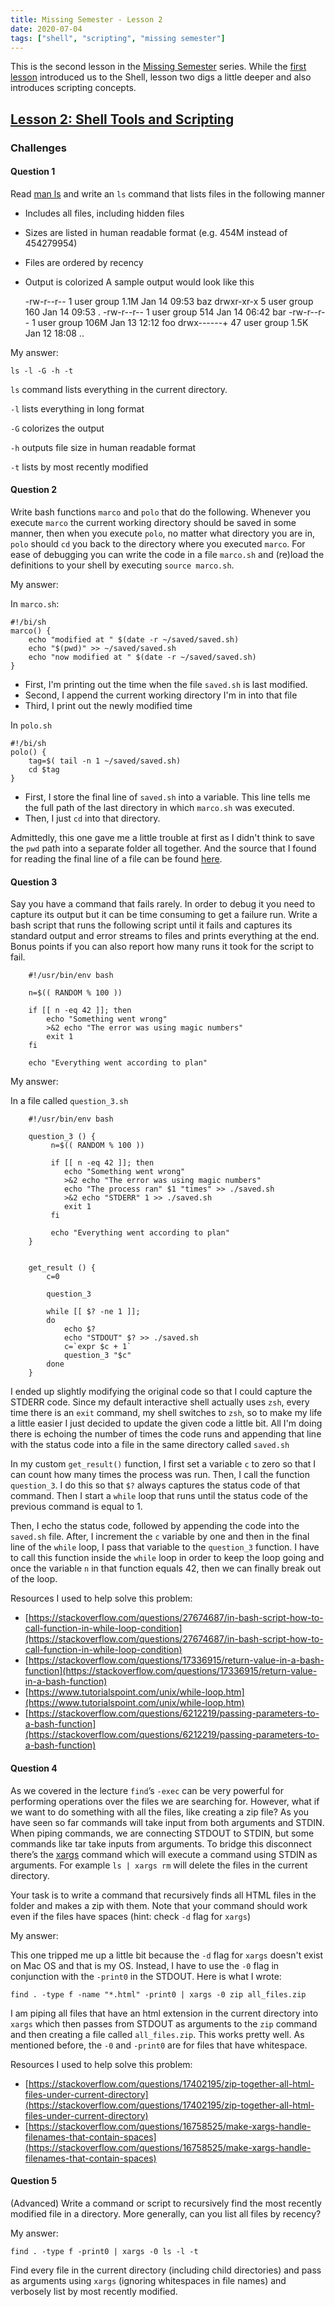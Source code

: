 ```yaml
---
title: Missing Semester - Lesson 2
date: 2020-07-04
tags: ["shell", "scripting", "missing semester"]
---
```


This is the second lesson in the [Missing Semester](https://missing.csail.mit.edu/) series. While the [first lesson](blog/2020/07-03--misssing-semester-lesson-one/07-03--missing-semester-lesson-one/) introduced us to the Shell, lesson two digs a little deeper and also introduces scripting concepts.

## [Lesson 2: Shell Tools and Scripting](https://missing.csail.mit.edu/2020/shell-tools/)

### Challenges

#### Question 1 
Read [man ls](https://www.man7.org/linux/man-pages/man1/ls.1.html) and write an `ls` command that lists files in the following manner
- Includes all files, including hidden files
- Sizes are listed in human readable format (e.g. 454M instead of 454279954)
- Files are ordered by recency
- Output is colorized
A sample output would look like this

	-rw-r--r--   1 user group 1.1M Jan 14 09:53 baz
	drwxr-xr-x   5 user group  160 Jan 14 09:53 .
	-rw-r--r--   1 user group  514 Jan 14 06:42 bar
	-rw-r--r--   1 user group 106M Jan 13 12:12 foo
	drwx------+ 47 user group 1.5K Jan 12 18:08 ..

My answer:

`ls -l -G -h -t`

`ls` command lists everything in the current directory.

`-l` lists everything in long format

`-G` colorizes the output

`-h` outputs file size in human readable format

`-t` lists by most recently modified

#### Question 2 
Write bash functions `marco` and `polo` that do the following. Whenever you execute `marco` the current working directory should be saved in some manner, then when you execute `polo`, no matter what directory you are in, `polo` should `cd` you back to the directory where you executed `marco`. For ease of debugging you can write the code in a file `marco.sh` and (re)load the definitions to your shell by executing `source marco.sh`.

My answer:

In `marco.sh`:
	
	#!/bi/sh
	marco() {
		echo "modified at " $(date -r ~/saved/saved.sh)
		echo "$(pwd)" >> ~/saved/saved.sh
		echo "now modified at " $(date -r ~/saved/saved.sh)
	}

- First, I'm printing out the time when the file `saved.sh` is last modified.
- Second, I append the current working directory I'm in into that file
- Third, I print out the newly modified time

In `polo.sh`

	#!/bi/sh
	polo() {
		tag=$( tail -n 1 ~/saved/saved.sh)
		cd $tag
	}

- First, I store the final line of `saved.sh` into a variable. This line tells me the full path of the last directory in which `marco.sh` was executed.
- Then, I just `cd` into that directory.

Admittedly, this one gave me a little trouble at first as I didn't think to save the `pwd` path into a separate folder all together. And the source that I found for reading the final line of a file can be found [here](https://stackoverflow.com/questions/42987486/how-to-read-the-last-line-of-a-text-file-into-a-variable-using-bash).

#### Question 3 
Say you have a command that fails rarely. In order to debug it you need to capture its output but it can be time consuming to get a failure run. Write a bash script that runs the following script until it fails and captures its standard output and error streams to files and prints everything at the end. Bonus points if you can also report how many runs it took for the script to fail.

```
	#!/usr/bin/env bash

	n=$(( RANDOM % 100 ))

	if [[ n -eq 42 ]]; then
	    echo "Something went wrong"
	    >&2 echo "The error was using magic numbers"
	    exit 1
	fi

	echo "Everything went according to plan"
```

My answer:

In a file called `question_3.sh`
```
	#!/usr/bin/env bash

	question_3 () {
		 n=$(( RANDOM % 100 ))

		 if [[ n -eq 42 ]]; then
		    echo "Something went wrong"
		    >&2 echo "The error was using magic numbers"
		    echo "The process ran" $1 "times" >> ./saved.sh
		    >&2 echo "STDERR" 1 >> ./saved.sh
		    exit 1
		 fi

		 echo "Everything went according to plan"
	}


	get_result () {
		c=0

		question_3

		while [[ $? -ne 1 ]]; 
		do
			echo $?
			echo "STDOUT" $? >> ./saved.sh
			c=`expr $c + 1`
			question_3 "$c"
		done
	}
```

I ended up slightly modifying the original code so that I could capture the STDERR code. Since my default interactive shell actually uses `zsh`, every time there is an `exit` command, my shell switches to `zsh`, so to make my life a little easier I just decided to update the given code a little bit. All I'm doing there is echoing the number of times the code runs and appending that line with the status code into a file in the same directory called `saved.sh`

In my custom `get_result()` function, I first set a variable `c` to zero so that I can count how many times the process was run. Then, I call the function `question_3`. I do this so that `$?` always captures the status code of that command. Then I start a `while` loop that runs until the status code of the previous command is equal to 1.

Then, I echo the status code, followed by appending the code into the `saved.sh` file. After, I increment the `c` variable by one and then in the final line of the `while` loop, I pass that variable to the `question_3` function. I have to call this function inside the `while` loop in order to keep the loop going and once the variable `n` in that function equals 42, then we can finally break out of the loop.

Resources I used to help solve this problem:
- [https://stackoverflow.com/questions/27674687/in-bash-script-how-to-call-function-in-while-loop-condition](https://stackoverflow.com/questions/27674687/in-bash-script-how-to-call-function-in-while-loop-condition)
- [https://stackoverflow.com/questions/17336915/return-value-in-a-bash-function](https://stackoverflow.com/questions/17336915/return-value-in-a-bash-function)
- [https://www.tutorialspoint.com/unix/while-loop.htm](https://www.tutorialspoint.com/unix/while-loop.htm)
- [https://stackoverflow.com/questions/6212219/passing-parameters-to-a-bash-function](https://stackoverflow.com/questions/6212219/passing-parameters-to-a-bash-function)

#### Question 4
As we covered in the lecture `find`’s `-exec` can be very powerful for performing operations over the files we are searching for. However, what if we want to do something with all the files, like creating a zip file? As you have seen so far commands will take input from both arguments and STDIN. When piping commands, we are connecting STDOUT to STDIN, but some commands like tar take inputs from arguments. To bridge this disconnect there’s the [xargs](https://www.man7.org/linux/man-pages/man1/xargs.1.html) command which will execute a command using STDIN as arguments. For example `ls | xargs rm` will delete the files in the current directory.

Your task is to write a command that recursively finds all HTML files in the folder and makes a zip with them. Note that your command should work even if the files have spaces (hint: check `-d` flag for `xargs`)

My answer:

This one tripped me up a little bit because the `-d` flag for `xargs` doesn't exist on Mac OS and that is my OS. Instead, I have to use the `-0` flag in conjunction with the `-print0` in the STDOUT. Here is what I wrote:

`find . -type f -name "*.html" -print0 | xargs -0 zip all_files.zip`

I am piping all files that have an html extension in the current directory into `xargs` which then passes from STDOUT as arguments to the `zip` command and then creating a file called `all_files.zip`. This works pretty well. As mentioned before, the `-0` and `-print0` are for files that have whitespace.


Resources I used to help solve this problem:
- [https://stackoverflow.com/questions/17402195/zip-together-all-html-files-under-current-directory](https://stackoverflow.com/questions/17402195/zip-together-all-html-files-under-current-directory)
- [https://stackoverflow.com/questions/16758525/make-xargs-handle-filenames-that-contain-spaces](https://stackoverflow.com/questions/16758525/make-xargs-handle-filenames-that-contain-spaces)

#### Question 5
(Advanced) Write a command or script to recursively find the most recently modified file in a directory. More generally, can you list all files by recency?

My answer:

`find . -type f -print0 | xargs -0 ls -l -t`

Find every file in the current directory (including child directories) and pass as arguments using `xargs` (ignoring whitespaces in file names) and verbosely list by most recently modified.

